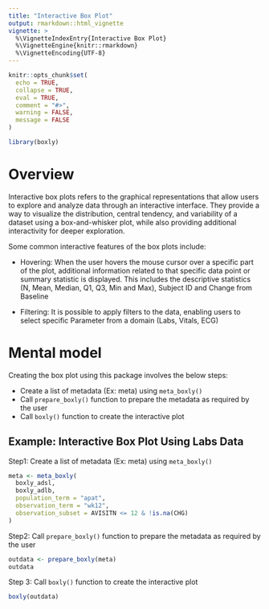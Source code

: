 ```yaml
---
title: "Interactive Box Plot"
output: rmarkdown::html_vignette
vignette: >
  %\VignetteIndexEntry{Interactive Box Plot}
  %\VignetteEngine{knitr::rmarkdown}
  %\VignetteEncoding{UTF-8}
---
```


```r
knitr::opts_chunk$set(
  echo = TRUE,
  collapse = TRUE,
  eval = TRUE,
  comment = "#>",
  warning = FALSE,
  message = FALSE
)
```

```r
library(boxly)
```

# Overview

Interactive box plots refers to the graphical representations that allow users to explore and 
analyze data through an interactive interface. They provide a way to visualize the distribution, 
central tendency, and variability of a dataset using a box-and-whisker plot, while also 
providing additional interactivity for deeper exploration.

Some common interactive features of the box plots include: 

 - Hovering: When the user hovers the mouse cursor over a specific part of the plot, additional information 
   related to that specific data point or summary statistic is displayed. This includes the descriptive 
   statistics (N, Mean, Median, Q1, Q3, Min and Max), Subject ID and Change from Baseline 
   
 - Filtering: It is possible to apply filters to the data, enabling users to select specific Parameter 
   from a domain (Labs, Vitals, ECG)
  
# Mental model

Creating the box plot using this package involves the below steps:

  - Create a list of metadata (Ex: meta) using `meta_boxly()`
  - Call `prepare_boxly()` function to prepare the metadata as required by the user 
  - Call `boxly()` function to create the interactive plot


## Example: Interactive Box Plot Using Labs Data

Step1: Create a list of metadata (Ex: meta) using `meta_boxly()`

```r
meta <- meta_boxly(
  boxly_adsl,
  boxly_adlb,
  population_term = "apat",
  observation_term = "wk12",
  observation_subset = AVISITN <= 12 & !is.na(CHG)
)
```

Step2: Call `prepare_boxly()` function to prepare the metadata as required by the user

```r
outdata <- prepare_boxly(meta)
outdata
```

Step 3: Call `boxly()` function to create the interactive plot

```r
boxly(outdata)
```
